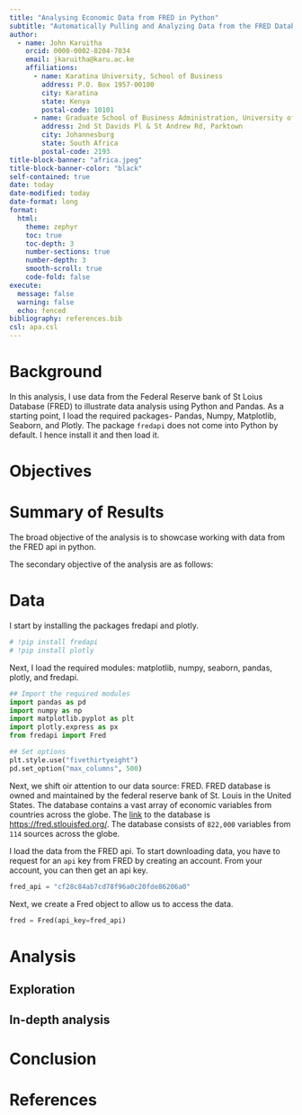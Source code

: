 ```yaml
---
title: "Analysing Economic Data from FRED in Python"
subtitle: "Automatically Pulling and Analyzing Data from the FRED Databased in Python"
author:
  - name: John Karuitha
    orcid: 0000-0002-8204-7034
    email: jkaruitha@karu.ac.ke
    affiliations:
      - name: Karatina University, School of Business
        address: P.O. Box 1957-00100
        city: Karatina
        state: Kenya
        postal-code: 10101
      - name: Graduate School of Business Administration, University of the Witwatersrand
        address: 2nd St Davids Pl & St Andrew Rd, Parktown
        city: Johannesburg
        state: South Africa
        postal-code: 2193
title-block-banner: "africa.jpeg"
title-block-banner-color: "black"
self-contained: true
date: today
date-modified: today
date-format: long
format: 
  html:
    theme: zephyr
    toc: true
    toc-depth: 3
    number-sections: true
    number-depth: 3
    smooth-scroll: true
    code-fold: false
execute: 
  message: false
  warning: false
  echo: fenced
bibliography: references.bib
csl: apa.csl
---
```


# **Background**

In this analysis, I use data from the Federal Reserve bank of St Loius Database (FRED) to illustrate data analysis using Python and Pandas. As a starting point, I load the required packages- Pandas, Numpy, Matplotlib, Seaborn, and Plotly. The package `fredapi` does not come into Python by default. I hence install it and then load it.

# **Objectives**


# **Summary of Results**


The broad objective of the analysis is to showcase working with data from the FRED api in python.

The secondary objective of the analysis are as follows:




# **Data**
I start by installing the packages fredapi and plotly.

```python
# !pip install fredapi
# !pip install plotly
```

Next, I load the required modules: matplotlib, numpy, seaborn, pandas, plotly, and fredapi.


```python
## Import the required modules
import pandas as pd
import numpy as np
import matplotlib.pyplot as plt
import plotly.express as px
from fredapi import Fred

## Set options
plt.style.use("fivethirtyeight")
pd.set_option("max_columns", 500)
```

Next, we shift oir attention to our data source: FRED. FRED database is owned and maintained by the federal reserve bank of St. Louis in the United States. The database contains a vast array of economic variables from countries across the globe. The [link](https://fred.stlouisfed.org/) to the database is <https://fred.stlouisfed.org/>. The database consists of `822,000` variables from `114` sources across the globe.

I load the data from the FRED api. To start downloading data, you have to request for an `api` key from FRED by creating an account. From your account, you can then get an api key.

```python
fred_api = "cf28c84ab7cd78f96a0c20fde86206a0"
```

Next, we create a Fred object to allow us to access the data.

```python
fred = Fred(api_key=fred_api)
```

# **Analysis**

## Exploration

## In-depth analysis

# **Conclusion**

# **References**

